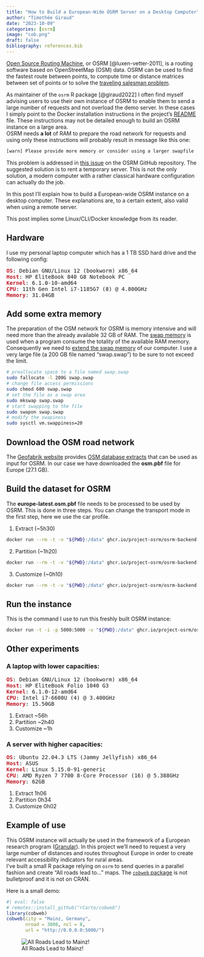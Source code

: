 ```yaml
---
title: "How to Build a European-Wide OSRM Server on a Desktop Computer"
author: "Timothée Giraud"
date: "2023-10-09"
categories: [osrm]
image: "cob.png"
draft: false
bibliography: references.bib
---
```


[Open Source Routing Machine](https://github.com/Project-OSRM/osrm-backend), or OSRM [@luxen-vetter-2011], is a routing software based on OpenStreetMap (OSM) data. OSRM can be used to find the fastest route between points, to compute time or distance matrices between set of points or to solve the [traveling salesman problem](https://en.wikipedia.org/wiki/Travelling_salesman_problem).


As maintainer of the `osrm` R package [@giraud2022] I often find myself advising users to use their own instance of OSRM to enable them to send a large number of requests and not overload the demo server. In these cases I simply point to the Docker installation instructions in the project's [README](https://github.com/Project-OSRM/osrm-backend#using-docker) file. These instructions may not be detailed enough to build an OSRM instance on a large area.   
OSRM needs **a lot** of RAM to prepare the road network for requests and using only these instructions will probably result in message like this one:  
```sh 
[warn] Please provide more memory or consider using a larger swapfile
```
This problem is addressed in [this issue](https://github.com/Project-OSRM/osrm-backend/issues/6146) on the OSRM GitHub repository. The suggested solution is to rent a temporary server. This is not the only solution, a modern computer with a rather classical hardware configuration can actually do the job. 

In this post I'll explain how to build a European-wide OSRM instance on a desktop computer. These explanations are, to a certain extent, also valid when using a remote server. 


::: {.callout-note}
This post implies some Linux/CLI/Docker knowledge from its reader. 
:::



## Hardware

I use my personal laptop computer which has a 1 TB SSD hard drive and the following config:

<pre><span style="color:#C01C28"><b>OS</b></span>: Debian GNU/Linux 12 (bookworm) x86_64 
<span style="color:#C01C28"><b>Host</b></span>: HP EliteBook 840 G8 Notebook PC 
<span style="color:#C01C28"><b>Kernel</b></span>: 6.1.0-10-amd64 
<span style="color:#C01C28"><b>CPU</b></span>: 11th Gen Intel i7-1185G7 (8) @ 4.800GHz 
<span style="color:#C01C28"><b>Memory</b></span>: 31.04GB </pre>

## Add some extra memory

The preparation of the OSM network for OSRM is memory intensive and will need more than the already available 32 GB of RAM. The [swap memory](https://en.wikipedia.org/wiki/Memory_paging) is used when a program consume the totality of the available RAM memory. Consequently we need to [extend the swap memory](https://github.com/Project-OSRM/osrm-backend/wiki/Running-OSRM#extracting-the-road-network-osrm-extract) of our computer. I use a very large file (a 200 GB file named "swap.swap") to be sure to not exceed the limit.  

```sh
# preallocate space to a file named swap.swap
sudo fallocate -l 200G swap.swap
# change file access permissions
sudo chmod 600 swap.swap
# set the file as a swap area
sudo mkswap swap.swap
# start swapping to the file
sudo swapon swap.swap
# modify the swapiness
sudo sysctl vm.swappiness=20
```

## Download the OSM road network

The [Geofabrik website](https://www.geofabrik.de/) provides [OSM database extracts](https://download.geofabrik.de/) that can be used as input for OSRM. 
In our case we have downloaded the **osm.pbf** file for Europe (27.1 GB).

## Build the dataset for OSRM

The **europe-latest.osm.pbf** file needs to be processed to be used by OSRM. This is done in three steps. You can change the transport mode in the first step, here we use the car profile. 

1. Extract (~5h30)
```sh
docker run --rm -t -v "${PWD}:/data" ghcr.io/project-osrm/osrm-backend:v5.27.1 osrm-extract -p /opt/car.lua /data/europe-latest.osm.pbf
```

2. Partition (~1h20)
```sh
docker run --rm -t -v "${PWD}:/data" ghcr.io/project-osrm/osrm-backend:v5.27.1 osrm-partition /data/europe-latest.osrm
```

3. Customize (~0h10)
```sh
docker run --rm -t -v "${PWD}:/data" ghcr.io/project-osrm/osrm-backend:v5.27.1 osrm-customize /data/europe-latest.osrm
```


## Run the instance

This is the command I use to run this freshly built OSRM instance:

```sh
docker run -t -i -p 5000:5000 -v "${PWD}:/data" ghcr.io/project-osrm/osrm-backend:v5.27.1 osrm-routed --algorithm mld --max-table-size 50000000 /data/europe-latest.osrm
```




## Other experiments

### A laptop with lower capacities: 

<pre><span style="color:#C01C28"><b>OS</b></span>: Debian GNU/Linux 12 (bookworm) x86_64 
<span style="color:#C01C28"><b>Host</b></span>: HP EliteBook Folio 1040 G3 
<span style="color:#C01C28"><b>Kernel</b></span>: 6.1.0-12-amd64 
<span style="color:#C01C28"><b>CPU</b></span>: Intel i7-6600U (4) @ 3.400GHz 
<span style="color:#C01C28"><b>Memory</b></span>: 15.50GB </pre>

1. Extract ~56h 
2. Partition ~2h40
3. Customize ~1h


### A server with higher capacities:

<pre><span style="color:#C01C28"><b>OS</b></span>: Ubuntu 22.04.3 LTS (Jammy Jellyfish) x86_64 
<span style="color:#C01C28"><b>Host</b></span>: ASUS 
<span style="color:#C01C28"><b>Kernel</b></span>: Linux 5.15.0-91-generic 
<span style="color:#C01C28"><b>CPU</b></span>: AMD Ryzen 7 7700 8-Core Processor (16) @ 5.388GHz 
<span style="color:#C01C28"><b>Memory</b></span>: 62GB </pre>

1. Extract 1h06 
2. Partition 0h34
3. Customize 0h02





## Example of use

This OSRM instance will actually be used in the framework of a European research program ([Granular](https://www.ruralgranular.eu/)). In this project we'll need to request a very large number of distances and routes throughout Europe in order to create relevant accessibility indicators for rural areas.  
I've built a small R package relying on `osrm` to send queries in a parallel fashion and create "All roads lead to..." maps. The [`cobweb` package](https://github.com/rcarto/cobweb) is not bulletproof and it is not on CRAN.  

Here is a small demo:


```r
#| eval: false
# remotes::install_github("rCarto/cobweb")
library(cobweb)
cobweb(city = "Mainz, Germany", 
       nroad = 3000, ncl = 8, 
       url = "http://0.0.0.0:5000/")
```

![All Roads Lead to Mainz!](map.png)


